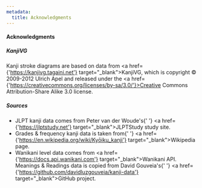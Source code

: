 ```yaml
---
metadata:
  title: Acknowledgments
---
```


#### Acknowledgments

##### KanjiVG

Kanji stroke diagrams are based on data from
<a href={'https://kanjivg.tagaini.net'} target="_blank">KanjiVG</a>, which is copyright © 2009-2012
Ulrich Apel and released under the <a href={'https://creativecommons.org/licenses/by-sa/3.0/'}>Creative Commons Attribution-Share Alike 3.0</a> license.

##### Sources

- JLPT kanji data comes from Peter van der Woude&apos;s{' '}
<a href={'https://jlptstudy.net'} target="_blank">JLPTStudy</a> study site.
- Grades & frequency kanji data is taken from{' '}
<a href={'https://en.wikipedia.org/wiki/Kyōiku_kanji'} target="_blank">Wikipedia</a> page.
- Wanikani level data comes from <a href={'https://docs.api.wanikani.com'} target="_blank">Wanikani API</a>.
Meanings & Readings data is copied from David Gouveia&apos;s{' '}
<a href={'https://github.com/davidluzgouveia/kanji-data'} target="_blank">GitHub</a> project.
